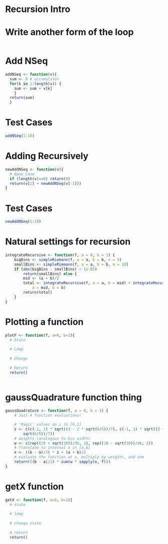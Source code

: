 Recursion Intro
========================================================

# Write another form of the loop
```r


```

# Add NSeq 
```r
addNSeq <- function(v){
  sum <- 0 # accumulator
  for(k in 1:length(v)) {
    sum <- sum + v[k]
    }
  return(sum)
  }
```

# Test Cases
```r
addNSeq(1:10)
```

# Adding Recursively
```r
newAddNSeq <- function(v){
  # Base Case
  if (length(v)==0) return(0)
  return(v[1] + newAddNSeq(v[-1]))
}
```

# Test Cases
```r
newAddNSeq(1:10)
```

# Natural settings for recursion
```r
integrateRecursive <- function(f, a = 0, b = 1) {
    bigBins <- simpleRiemann(f, a = a, b = b, n = 5)
    smallBins <- simpleRiemann(f, a = a, b = b, n = 10)
    if (abs(bigBins - smallBins) < 1e-05) 
        return(smallBins) else {
        mid <- (a + b)/2
        total <- integrateRecursive(f, a = a, b = mid) + integrateRecursive(f, 
            a = mid, b = b)
        return(total)
    }
}
```


# Plotting a function
```r
plotF <- function(f, a=0, b=1){
  # State 
  
  # Loop
  
  # Change
  
  # Return
  return()
  
```

# gaussQuadrature function thing
```r
gaussQuadrature <- function(f, a = 0, b = 1) {
    # Just 4 function evaluations!

    # 'Magic' values on z in [0,1]
    z <- c(c(-1, 1) * sqrt((3 - 2 * sqrt(6/5))/7), c(-1, 1) * sqrt((3 + 2 * 
        sqrt(6/5))/7))
    # weights (analogous to bin width)
    w <- c(rep((18 + sqrt(30))/36, 2), rep((18 - sqrt(30))/36, 2))
    # Translate to interval x in [a,b]
    x <- ((b - a)/2) * z + (a + b)/2
    # evaluate the function at x, multiply by weights, and sum
    return(((b - a)/2) * sum(w * sapply(x, f)))
}
```


# getX function
```r
getX <- function(f, a=0, b=1){
  # state
  
  # loop
  
  # change state
  
  # return
  return()
  
```


